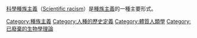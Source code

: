[[科學種族主義|科學種族主義]]（[[:en:Scientific_racism|Scientific racism]]）是[[種族主義|種族主義]]的一種主要形式。

[[Category:種族主義|Category:種族主義]]
[[Category:人種的歷史定義|Category:人種的歷史定義]]
[[Category:體質人類學|Category:體質人類學]]
[[Category:已廢棄的生物學理論|Category:已廢棄的生物學理論]]